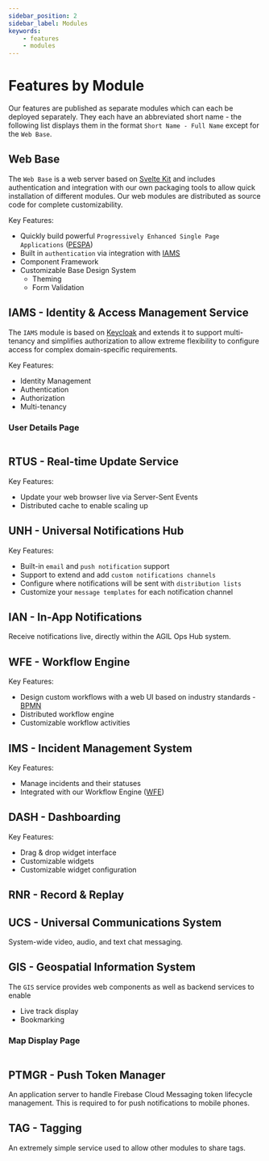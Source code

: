 ```yaml
---
sidebar_position: 2
sidebar_label: Modules
keywords:
    - features
    - modules
---
```



# Features by Module

Our features are published as separate modules which can each be deployed separately. They each have an abbreviated
short name - the following list displays them in the format `Short Name - Full Name` except for the `Web Base`.

## Web Base

The `Web Base` is a web server based on [Svelte Kit](https://svelte.dev/) and includes authentication and integration with our own packaging
tools to allow quick installation of different modules. Our web modules are distributed as source code for complete
customizability.

Key Features:

-   Quickly build powerful `Progressively Enhanced Single Page Applications` ([PESPA](https://alphalist.com/blog/how-pespa-improves-both-developer-and-user-experience))
-   Built in `authentication` via integration with [IAMS](#iams---identity--access-management-service)
-   Component Framework
-   Customizable Base Design System
    -   Theming
    -   Form Validation

## IAMS - Identity & Access Management Service

The `IAMS` module is based on [Keycloak](https://www.keycloak.org/) and extends it to support multi-tenancy and simplifies authorization to allow
extreme flexibility to configure access for complex domain-specific requirements.

Key Features:

-   Identity Management
-   Authentication
-   Authorization
-   Multi-tenancy

### User Details Page

<Image img={IamsUserDetailsPage} />

## RTUS - Real-time Update Service

Key Features:

-   Update your web browser live via Server-Sent Events
-   Distributed cache to enable scaling up

## UNH - Universal Notifications Hub

Key Features:

-   Built-in `email` and `push notification` support
-   Support to extend and add `custom notifications channels`
-   Configure where notifications will be sent with `distribution lists`
-   Customize your `message templates` for each notification channel

## IAN - In-App Notifications

Receive notifications live, directly within the AGIL Ops Hub system.

## WFE - Workflow Engine

Key Features:

-   Design custom workflows with a web UI based on industry standards - [BPMN](https://www.bpmn.org/)
-   Distributed workflow engine
-   Customizable workflow activities

## IMS - Incident Management System

Key Features:

-   Manage incidents and their statuses
-   Integrated with our Workflow Engine ([WFE](#wfe---workflow-engine))

## DASH - Dashboarding

Key Features:

-   Drag & drop widget interface
-   Customizable widgets
-   Customizable widget configuration

## RNR - Record & Replay

## UCS - Universal Communications System

System-wide video, audio, and text chat messaging.

## GIS - Geospatial Information System

The `GIS` service provides web components as well as backend services to enable

-   Live track display
-   Bookmarking

### Map Display Page

<Image img={IamsUserDetailsPage} />

## PTMGR - Push Token Manager

An application server to handle Firebase Cloud Messaging token lifecycle management. This is required to for push
notifications to mobile phones.

## TAG - Tagging

An extremely simple service used to allow other modules to share tags.
